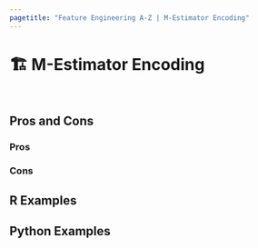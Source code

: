 ```yaml
---
pagetitle: "Feature Engineering A-Z | M-Estimator Encoding"
---
```


# 🏗️ M-Estimator Encoding {#sec-categorical-m-estimator}

::: {style="visibility: hidden; height: 0px;"}
## M-Estimator Encoding
:::

## Pros and Cons

### Pros

### Cons

## R Examples

## Python Examples

